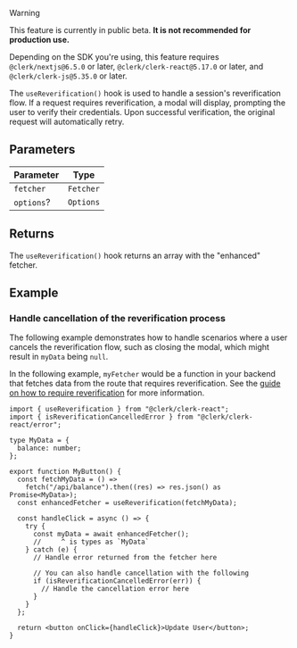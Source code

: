 > [!WARNING]
> This feature is currently in public beta. **It is not recommended for production use.**
>
> Depending on the SDK you're using, this feature requires `@clerk/nextjs@6.5.0` or later, `@clerk/clerk-react@5.17.0` or later, and `@clerk/clerk-js@5.35.0` or later.

The `useReverification()` hook is used to handle a session's reverification flow. If a request requires reverification, a modal will display, prompting the user to verify their credentials. Upon successful verification, the original request will automatically retry.

## Parameters

| Parameter  | Type      |
| ---------- | --------- |
| `fetcher`  | `Fetcher` |
| `options`? | `Options` |

## Returns

The `useReverification()` hook returns an array with the "enhanced" fetcher.

## Example

### Handle cancellation of the reverification process

The following example demonstrates how to handle scenarios where a user cancels the reverification flow, such as closing the modal, which might result in `myData` being `null`.

In the following example, `myFetcher` would be a function in your backend that fetches data from the route that requires reverification. See the [guide on how to require reverification](/docs/guides/reverification) for more information.

```tsx {{ filename: 'src/components/MyButton.tsx' }}
import { useReverification } from "@clerk/clerk-react";
import { isReverificationCancelledError } from "@clerk/clerk-react/error";

type MyData = {
  balance: number;
};

export function MyButton() {
  const fetchMyData = () =>
    fetch("/api/balance").then((res) => res.json() as Promise<MyData>);
  const enhancedFetcher = useReverification(fetchMyData);

  const handleClick = async () => {
    try {
      const myData = await enhancedFetcher();
      //     ^ is types as `MyData`
    } catch (e) {
      // Handle error returned from the fetcher here

      // You can also handle cancellation with the following
      if (isReverificationCancelledError(err)) {
        // Handle the cancellation error here
      }
    }
  };

  return <button onClick={handleClick}>Update User</button>;
}
```
